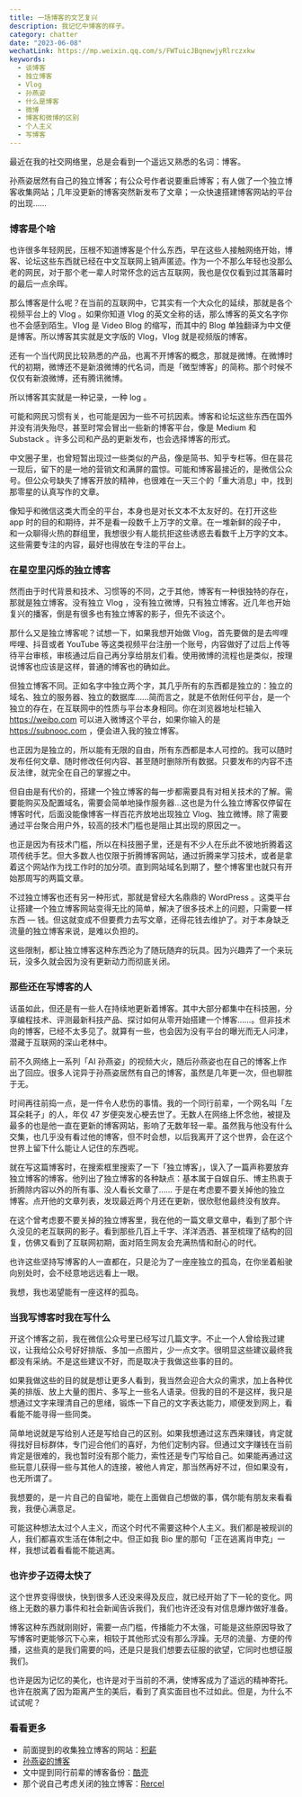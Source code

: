 ```yaml
---
title: 一场博客的文艺复兴
description: 我记忆中博客的样子。
category: chatter
date: "2023-06-08"
wechatLink: https://mp.weixin.qq.com/s/FWTuicJBqnewjyRlrczxkw
keywords:
  - 谈博客
  - 独立博客
  - Vlog
  - 孙燕姿
  - 什么是博客
  - 微博
  - 博客和微博的区别
  - 个人主义
  - 写博客
---
```


最近在我的社交网络里，总是会看到一个遥远又熟悉的名词：博客。

孙燕姿居然有自己的独立博客；有公众号作者说要重启博客；有人做了一个独立博客收集网站；几年没更新的博客突然新发布了文章；一众快速搭建博客网站的平台的出现……

### 博客是个啥

也许很多年轻网民，压根不知道博客是个什么东西，早在这些人接触网络开始，博客、论坛这些东西就已经在中文互联网上销声匿迹。作为一个不那么年轻也没那么老的网民，对于那个老一辈人时常怀念的远古互联网，我也是仅仅看到过其落幕时的最后一点余晖。

那么博客是什么呢？在当前的互联网中，它其实有一个大众化的延续，那就是各个视频平台上的 Vlog 。如果你知道 Vlog 的英文全称的话，那么博客的英文名字你也不会感到陌生。Vlog 是 Video Blog 的缩写，而其中的 Blog 单独翻译为中文便是博客。所以博客其实就是文字版的 Vlog，Vlog 就是视频版的博客。

还有一个当代网民比较熟悉的产品，也离不开博客的概念，那就是微博。在微博时代的初期，微博还不是新浪微博的代名词，而是「微型博客」的简称。那个时候不仅仅有新浪微博，还有腾讯微博。

所以博客其实就是一种记录，一种 log 。

可能和网民习惯有关，也可能是因为一些不可抗因素。博客和论坛这些东西在国外并没有消失殆尽，甚至时常会冒出一些新的博客平台，像是 Medium 和 Substack 。许多公司和产品的更新发布，也会选择博客的形式。

中文圈子里，也曾短暂出现过一些类似的产品，像是简书、知乎专栏等。但在昙花一现后，留下的是一地的营销文和满屏的震惊。可能和博客最接近的，是微信公众号。但公众号缺失了博客开放的精神，也很难在一天三个的「重大消息」中，找到那零星的认真写作的文章。

像知乎和微信这类大而全的平台，本身也是对长文本不太友好的。在打开这些 app 时的目的和期待，并不是看一段数千上万字的文章。在一堆新鲜的段子中，和一众聊得火热的群组里，我想很少有人能抗拒这些诱惑去看数千上万字的文本。这些需要专注的内容，最好也得放在专注的平台上。

### 在星空里闪烁的独立博客

然而由于时代背景和技术、习惯等的不同，之于其他，博客有一种很独特的存在，那就是独立博客。没有独立 Vlog ，没有独立微博，只有独立博客。近几年也开始复兴的播客，倒是有很多也有独立博客的影子，但先不谈这个。

那什么又是独立博客呢？试想一下，如果我想开始做 Vlog，首先要做的是去哔哩哔哩、抖音或者 YouTube 等这类视频平台注册一个账号，内容做好了过后上传等待平台审核，审核通过后自己再分享给朋友们看。使用微博的流程也是类似，按理说博客也应该是这样，普通的博客也的确如此。

但独立博客不同。正如名字中独立两个字，其几乎所有的东西都是独立的：独立的域名、独立的服务器、独立的数据库……简而言之，就是不依附任何平台，是一个独立的存在，在互联网中的性质与平台本身相同。你在浏览器地址栏输入 https://weibo.com 可以进入微博这个平台，如果你输入的是 https://subnooc.com ，便会进入我的独立博客。

也正因为是独立的，所以能有无限的自由，所有东西都是本人可控的。我可以随时发布任何文章、随时修改任何内容、甚至随时删除所有数据。只要发布的内容不违反法律，就完全在自己的掌握之中。

但自由是有代价的，搭建一个独立博客的每一步都需要具有对相关技术的了解。需要能购买及配置域名，需要会简单地操作服务器…这也是为什么独立博客仅停留在博客时代，后面没能像博客一样百花齐放地出现独立 Vlog、独立微博。除了需要通过平台聚合用户外，较高的技术门槛也是阻止其出现的原因之一。

也正是因为有技术门槛，所以在科技圈子里，还是有不少人在乐此不彼地折腾着这项传统手艺。但大多数人也仅限于折腾博客网站，通过折腾来学习技术，或者是拿着这个网站作为找工作时的加分项。直到网站域名到期了，整个博客里也就只有开始那周写的两篇文章。

不过独立博客也还有另一种形式，那就是曾经大名鼎鼎的 WordPress 。这类平台让搭建一个独立博客网站变得无比的简单，解决了很多技术上的问题，只需要一样东西 — 钱。但这就变成不但要费力去写文章，还得花钱去维护了。对于本身缺乏流量的独立博客来说，是难以负担的。

这些限制，都让独立博客这种东西沦为了随玩随弃的玩具。因为兴趣弄了一个来玩玩，没多久就会因为没有更新动力而彻底关闭。

### 那些还在写博客的人

话虽如此，但还是有一些人在持续地更新着博客。其中大部分都集中在科技圈，分享编程技术、评测最新科技产品、探讨如何从零开始搭建一个博客……。但非技术向的博客，已经不太多见了。就算有一些，也会因为没有平台的曝光而无人问津，潜藏于互联网的深山老林中。

前不久网络上一系列「AI 孙燕姿」的视频大火，随后孙燕姿也在自己的博客上作出了回应。很多人诧异于孙燕姿居然有自己的博客，虽然是几年更一次，但也聊胜于无。

时间再往前捣一点，是一件令人悲伤的事情。我的一个同行前辈，一个网名叫「左耳朵耗子」的人，年仅 47 岁便突发心梗去世了。无数人在网络上怀念他，被提及最多的也是他一直在更新的博客网站，影响了无数年轻一辈。虽然我与他没有什么交集，也几乎没有看过他的博客，但不时会想，以后我离开了这个世界，会在这个世界上留下什么能让人记住的东西呢。

就在写这篇博客时，在搜索框里搜索了一下「独立博客」，误入了一篇声称要放弃独立博客的博客。他列出了独立博客的各种缺点：基本属于自娱自乐、博主热衷于折腾除内容以外的所有事、没人看长文章了…… 于是在考虑要不要关掉他的独立博客。点开他的文章列表，发现最近两个月还在更新，很欣慰他最终没有放弃。

在这个曾考虑要不要关掉的独立博客里，我在他的一篇文章文章中，看到了那个许久没见的老互联网的影子。看到那些几百上千字、洋洋洒洒、甚至梳理了结构的回复，仿佛又看到了互联网初期，面对陌生网友会充满热情和耐心的时代。

也许这些坚持写博客的人一直都在，只是沦为了一座座独立的孤岛，在你坐着船驶向别处时，会不经意地远远看上一眼。

我想，我也渴望能有一座这样的孤岛。

### 当我写博客时我在写什么

开这个博客之前，我在微信公众号里已经写过几篇文字。不止一个人曾给我过建议，让我给公众号好好排版、多加一点图片，少一点文字。很明显这些建议最终我都没有采纳。不是这些建议不好，而是取决于我做这些事的目的。

如果我做这些的目的就是想让更多人看到，我当然会迎合大众的需求，加上各种优美的排版、放上大量的图片、多写上一些名人语录。但我的目的不是这样，我只是想通过文字来理清自己的思绪，锻炼一下自己的文字表达能力，顺便发到网上，看看能不能寻得一些同类。

简单地说就是写给别人还是写给自己的区别。如果我想通过这东西来赚钱，肯定就得找好目标群体，专门迎合他们的喜好，为他们定制内容。但通过文字赚钱在当前肯定是很难的，我也暂时没有那个能力，索性还是专门写给自己。如果能再通过这些玩意儿获得一些与其他人的连接，被他人肯定，那当然再好不过，但如果没有，也无所谓了。

我想要的，是一片自己的自留地，能在上面做自己想做的事，偶尔能有朋友来看看我，我便心满意足。

可能这种想法太过个人主义，而这个时代不需要这种个人主义。我们都是被规训的人，我们都喜欢生活在体制之中。但正如我 Bio 里的那句「正在逃离肖申克」一样，我想试着看看能不能逃离。

### 也许步子迈得太快了

这个世界变得很快，快到很多人还没来得及反应，就已经开始了下一轮的变化。网络上无数的暴力事件和社会新闻告诉我们，我们也许还没有对信息爆炸做好准备。

博客这种东西就刚刚好，需要一点门槛，传播能力不太强，可能是这些原因导致了写博客时更能够沉下心来，相较于其他形式没有那么浮躁。无尽的流量、方便的传播，这些真的是我们需要的吗，还是只是我们想要去征服的欲望，它同时也想征服我们。

也许是因为记忆的美化，也许是对于当前的不满，使博客成为了遥远的精神寄托。也许在脱离了因为距离产生的美后，看到了真实面目也不过如此。但是，为什么不试试呢？

### 看看更多

- 前面提到的收集独立博客的网站：[积薪](https://firewood.news)
- [孙燕姿的博客](https://www.makemusic.sg/new-blog/)
- 文中提到同行前辈的博客备份：[酷壳](https://coolshell.org)
- 那个说自己考虑关闭的独立博客：[Rercel](https://rercel.com)
